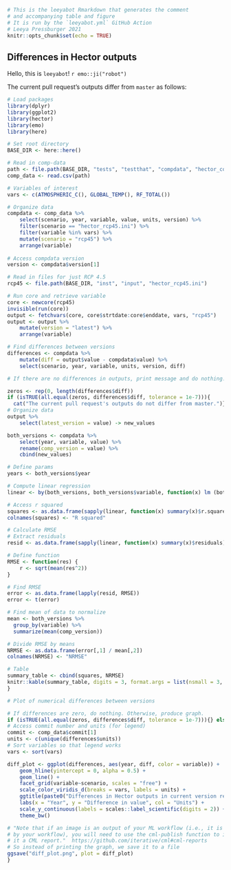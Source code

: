```r
# This is the leeyabot Rmarkdown that generates the comment
# and accompanying table and figure
# It is run by the `leeyabot.yml` GitHub Action
# Leeya Pressburger 2021
knitr::opts_chunk$set(echo = TRUE)
```

## Differences in Hector outputs

Hello, this is `leeyabot`! `r emo::ji("robot")`

The current pull request's outputs differ from `master` as follows:  


``` r
# Load packages
library(dplyr)
library(ggplot2)
library(hector)
library(emo)
library(here)

# Set root directory
BASE_DIR <- here::here()

# Read in comp-data
path <- file.path(BASE_DIR, "tests", "testthat", "compdata", "hector_comp.csv")
comp_data <- read.csv(path)

# Variables of interest
vars <- c(ATMOSPHERIC_C(), GLOBAL_TEMP(), RF_TOTAL())

# Organize data
compdata <- comp_data %>% 
    select(scenario, year, variable, value, units, version) %>%
    filter(scenario == "hector_rcp45.ini") %>%
    filter(variable %in% vars) %>%
    mutate(scenario = "rcp45") %>%
    arrange(variable)
  
# Access compdata version  
version <- compdata$version[1]

# Read in files for just RCP 4.5
rcp45 <- file.path(BASE_DIR, "inst", "input", "hector_rcp45.ini")

# Run core and retrieve variable
core <- newcore(rcp45)
invisible(run(core))
output <- fetchvars(core, core$strtdate:core$enddate, vars, "rcp45")
output <- output %>% 
    mutate(version = "latest") %>%
    arrange(variable)

# Find differences between versions
differences <- compdata %>% 
    mutate(diff = output$value - compdata$value) %>% 
    select(scenario, year, variable, units, version, diff)
```


```r

# If there are no differences in outputs, print message and do nothing. Otherwise, run summary table code.

zeros <- rep(0, length(differences$diff))
if (isTRUE(all.equal(zeros, differences$diff, tolerance = 1e-7))){
  cat("The current pull request's outputs do not differ from master.")} else {
# Organize data
output %>%
    select(latest_version = value) -> new_values

both_versions <- compdata %>%
    select(year, variable, value) %>%
    rename(comp_version = value) %>%
    cbind(new_values)

# Define params
years <- both_versions$year

# Compute linear regression
linear <- by(both_versions, both_versions$variable, function(x) lm (both_versions$latest_version~both_versions$comp_version))

# Access r squared
squares <- as.data.frame(sapply(linear, function(x) summary(x)$r.squared))
colnames(squares) <- "R squared"

# Calculate RMSE
# Extract residuals
resid <- as.data.frame(sapply(linear, function(x) summary(x)$residuals))

# Define function
RMSE <- function(res) {
    r <- sqrt(mean(res^2))
}

# Find RMSE
error <- as.data.frame(lapply(resid, RMSE))
error <- t(error)

# Find mean of data to normalize
mean <- both_versions %>% 
  group_by(variable) %>% 
  summarize(mean(comp_version))

# Divide RMSE by means
NRMSE <- as.data.frame(error[,1] / mean[,2])
colnames(NRMSE) <- "NRMSE"

# Table
summary_table <- cbind(squares, NRMSE)
knitr::kable(summary_table, digits = 3, format.args = list(nsmall = 3, scientific = FALSE))
}
```


``` r
# Plot of numerical differences between versions

# If differences are zero, do nothing. Otherwise, produce graph.
if (isTRUE(all.equal(zeros, differences$diff, tolerance = 1e-7))){} else {
# Access commit number and units (for legend)
commit <- comp_data$commit[1]
units <- c(unique(differences$units))
# Sort variables so that legend works
vars <- sort(vars)

diff_plot <- ggplot(differences, aes(year, diff, color = variable)) +
    geom_hline(yintercept = 0, alpha = 0.5) +
    geom_line() +
    facet_grid(variable~scenario, scales = "free") +
    scale_color_viridis_d(breaks = vars, labels = units) +
    ggtitle(paste0("Differences in Hector outputs in current version relative to commit #", commit)) +
    labs(x = "Year", y = "Difference in value", col = "Units") +
    scale_y_continuous(labels = scales::label_scientific(digits = 2)) + 
    theme_bw()

# "Note that if an image is an output of your ML workflow (i.e., it is produced
# by your workflow), you will need to use the cml-publish function to include 
# it a CML report."  https://github.com/iterative/cml#cml-reports
# So instead of printing the graph, we save it to a file
ggsave("diff_plot.png", plot = diff_plot)
}
```
